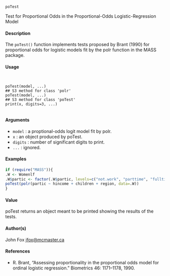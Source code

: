 
``poTest``

Test for Proportional Odds in the Proportional-Odds Logistic-Regression Model

#### Description

The ``poTest()`` function implements tests proposed by Brant (1990) for proportional odds for logistic models fit by the polr function in the MASS package.

#### Usage

<pre><code>

poTest(model, ...)
## S3 method for class 'polr'
poTest(model, ...)
## S3 method for class 'poTest'
print(x, digits=3, ...)

</code></pre>

#### Arguments

* ``model`` : a proptional-odds logit model fit by polr.
* ``x`` : an object produced by poTest.
* ``digits`` : number of significant digits to print.
* ``...`` : ignored.

#### Examples

```r

if (require("MASS")){
.W <- Womenlf
.W$partic <- factor(.W$partic, levels=c("not.work", "parttime", "fulltime"))
poTest(polr(partic ~ hincome + children + region, data=.W))
}
```

#### Value
poTest returns an object meant to be printed showing the results of the tests.

#### Author(s)
John Fox <jfox@mcmaster.ca>

#### References

* R. Brant, "Assessing proportionality in the proportional odds model for ordinal logistic regression."
Biometrics 46: 1171–1178, 1990.
